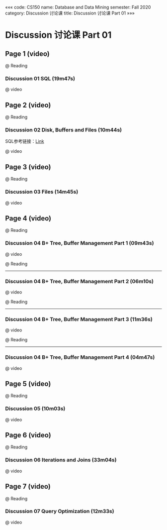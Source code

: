 «««
code: CS150
name: Database and Data Mining
semester: Fall 2020
category: Discussion 讨论课
title: Discussion 讨论课 Part 01
»»»

# Discussion 讨论课 Part 01

## Page 1 (video)

@ Reading

### Discussion 01 SQL (19m47s)

@ video

<!--
<iframe src="https://embedsb.com/e/46b0mh4yfw6f.html" frameborder=0 marginwidth=0 marginheight=0 scrolling=no width=960 height=540 allowfullscreen></iframe>
-->

## Page 2 (video)

@ Reading

### Discussion 02 Disk, Buffers and Files (10m44s)

SQL参考链接：[Link](https://www.w3school.com.cn/sql/sql_join_inner.asp)

@ video

<!--
<iframe src="https://embedsb.com/e/ouj6ucngl8gl.html" frameborder=0 marginwidth=0 marginheight=0 scrolling=no width=960 height=540 allowfullscreen></iframe>
-->

## Page 3 (video)

@ Reading

### Discussion 03 Files (14m45s)

@ video

<!--
<iframe src="https://embedsb.com/e/prqxzmy0l33k.html" frameborder=0 marginwidth=0 marginheight=0 scrolling=no width=960 height=540 allowfullscreen></iframe>
-->
## Page 4 (video)

@ Reading

### Discussion 04 B+ Tree, Buffer Management Part 1 (09m43s)

@ video

<!--
<iframe src="https://embedsb.com/e/fqdkr7azdhx7.html" frameborder=0 marginwidth=0 marginheight=0 scrolling=no width=960 height=540 allowfullscreen></iframe>
-->
@ Reading

<hr>

### Discussion 04 B+ Tree, Buffer Management Part 2 (06m10s)

@ video

<!--
<iframe src="https://embedsb.com/e/rrvhcjfw1ybb.html" frameborder=0 marginwidth=0 marginheight=0 scrolling=no width=960 height=540 allowfullscreen></iframe>
-->
@ Reading

<hr>

### Discussion 04 B+ Tree, Buffer Management Part 3 (11m36s)

@ video

<!--
<iframe src="https://embedsb.com/e/vw88t1ug3z54.html" frameborder=0 marginwidth=0 marginheight=0 scrolling=no width=960 height=540 allowfullscreen></iframe>
-->
@ Reading

<hr>

### Discussion 04 B+ Tree, Buffer Management Part 4 (04m47s)

@ video

<!--
<iframe src="https://embedsb.com/e/i48e34kwvh26.html" frameborder=0 marginwidth=0 marginheight=0 scrolling=no width=960 height=540 allowfullscreen></iframe>
-->

## Page 5 (video)

@ Reading

### Discussion 05 (10m03s)

@ video

<!--
<iframe src="https://embedsb.com/e/uqaoytx4r3ul.html" frameborder=0 marginwidth=0 marginheight=0 scrolling=no width=960 height=540 allowfullscreen></iframe>
-->

## Page 6 (video)

@ Reading

### Discussion 06 Iterations and Joins (33m04s)

@ video

<!--
<iframe src="https://embedsb.com/e/p9jcnp7hbs57.html" frameborder=0 marginwidth=0 marginheight=0 scrolling=no width=960 height=540 allowfullscreen></iframe>
-->

## Page 7 (video)

@ Reading

### Discussion 07 Query Optimization (12m33s)

@ video

<!--
<iframe src="https://embedsb.com/e/h6xvm7p33re2.html" frameborder=0 marginwidth=0 marginheight=0 scrolling=no width=960 height=540 allowfullscreen></iframe>
-->